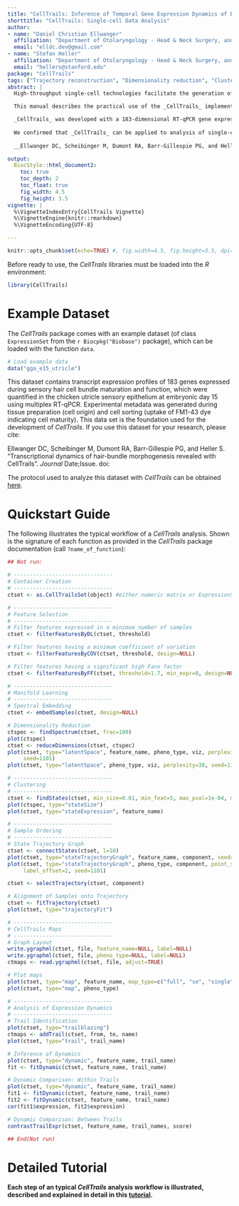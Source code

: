 ```yaml
---
title: "CellTrails: Inference of Temporal Gene Expression Dynamics of Branching Biological Processes from Single-cell Expression Data"
shorttitle: "CellTrails: Single-cell Data Analysis"
author:
- name: "Daniel Christian Ellwanger"
  affiliation: "Department of Otolaryngology - Head & Neck Surgery, and Institute for Stem Cell Biology and Regenerative Medicine, Stanford University School of Medicine, Stanford, CA 94305, USA"
  email: "elldc.dev@gmail.com"
- name: "Stefan Heller"
  affiliation: "Department of Otolaryngology - Head & Neck Surgery, and Institute for Stem Cell Biology and Regenerative Medicine, Stanford University School of Medicine, Stanford, CA 94305, USA"
  email: "hellers@stanford.edu"
package: "CellTrails"
tags: ["Trajectory reconstruction", "Dimensionality reduction", "Clustering", "Single-cell", "Machine learning"]
abstract: |
  High-throughput single-cell technologies facilitate the generation of -omic readouts from thousands of cells captured at different cellular maturation stages during development, or other normal or pathological processes with unprecedented resolution. A single snapshot of an asynchronously developing specimen, for example, constitutes a time series in which individual cells represent distinct time points along a continuum. However, recoding of valuable cell-specific information, such as a cell's developmental age, its location in a tissue, or its functional phenotype is limited during sample preparation, and remains hidden in high dimensional cellular expression profiles. This formulates the computational challenge to infer the latent internal time axis of the biological process from the obtained expression matrix alone, while considering common parameters of single-cell measurements, such as noise, dropouts and redundancy. In other words, biological samples need to be placed by means of hidden information onto a non-linear trajectory, which might constitute of branching processes towards distinct functional cell types.

  This manual describes the practical use of the _CellTrails_ implementation, an unsupervised algorithm for the _de novo_ chronological ordering, visualization and analysis of single-cell expression data. _CellTrails_ makes use of a geometrically motivated concept of lower-dimensional manifold learning, which exhibits a multitude of virtues that counteract intrinsic noise of single cell data caused by drop-outs, technical variance, and redundancy of predictive variables. _CellTrails_ enables the reconstruction of branching trajectories and provides an intuitive graphical representation of expression patterns along all branches simultaneously. It allows the user to define and infer the expression dynamics of individual and multiple pathways towards distinct phenotypes.

  _CellTrails_ was developed with a 183-dimensional RT-qPCR gene expression panel of 1,008 cells collected from the developing chicken utricle, a balance organ. Key players in the utricle's function are cohorts of sensory hair cells that display mechanosensing organelles, called hair bundles, protruding from their apical surfaces. Bundle growth and maturation is dictated by an orchestration of distinct sequential and overlapping cellular processes. Our goal was to elucidate the temporal expression program of key hair bundle genes in subtypes of hair cells that occur with distinct spatial distribution. We showed that _CellTrails_ faithfully predicted expression patterns of hair cell maturation with unprecedented resolution.
  
  We confirmed that _CellTrails_ can be applied to analysis of single-cell RNA-Seq datasets. We are pleased that you consider using _CellTrails_ in your research. A detailed theoretical description of the algorithm and its application to biological uses has been published in:
  
  __Ellwanger DC, Scheibinger M, Dumont RA, Barr-Gillespie PG, and Heller S. "Transcriptional dynamics of hair-bundle morphogenesis revealed with CellTrails". Journal_ Date;Issue.__

output: 
  BiocStyle::html_document2:
    toc: true
    toc_depth: 2
    toc_float: true
    fig_width: 4.5
    fig_height: 3.5
vignette: |
  %\VignetteIndexEntry{CellTrails Vignette}
  %\VignetteEngine{knitr::rmarkdown}
  %\VignetteEncoding{UTF-8}

---
```


```r
knitr::opts_chunk$set(echo=TRUE) #, fig.width=4.5, fig.height=3.5, dpi=300 fig.align="left"
```

Before ready to use, the *CellTrails* libraries must be loaded into the _R_ environment:

```r
library(CellTrails)
```

<!-- ---------------------------------- -->
# Example Dataset
<!-- ---------------------------------- -->
The *CellTrails* package comes with an example dataset (of class `ExpressionSet` from the `r Biocpkg("Biobase")` package), which can be loaded with the function `data`.

```r
# Load example data
data("gga_e15_utricle")
```

This dataset contains transcript expression profiles of 183 genes expressed during sensory hair cell bundle maturation and function, which were quantified in the chicken utricle sensory epithelium at embryonic day 15 using multiplex RT-qPCR. Experimental metadata was generated during tissue preparation (cell origin) and cell sorting (uptake of FM1-43 dye indicating cell maturity). This data set is the foundation used for the development of *CellTrails*. If you use this dataset for your research, please cite:

Ellwanger DC, Scheibinger M, Dumont RA, Barr-Gillespie PG, and Heller S. "Transcriptional dynamics of hair-bundle morphogenesis revealed with CellTrails". *Journal* Date;Issue. doi: 

The protocol used to analyze this dataset with *CellTrails* can be obtained [here](https://elldc.github.io/CellTrails/).

<!-- ---------------------------------- -->
# Quickstart Guide
<!-- ---------------------------------- -->
The following illustrates the typical workflow of a *CellTrails* analysis. Shown is the signature of each function as provided in the *CellTrails* package documentation (call `?name_of_function`):

```r
## Not run:

# -------------------------------
# Container Creation
# -------------------------------
ctset <- as.CellTrailsSet(object) #either numeric matrix or ExpressionSet

# -------------------------------
# Feature Selection
# -------------------------------
# Filter features expressed in a minimum number of samples
ctset <- filterFeaturesByDL(ctset, threshold)

# Filter features having a minimum coefficient of variation
ctset <- filterFeaturesByCOV(ctset, threshold, design=NULL) 

# Filter features having a significant high Fano factor
ctset <- filterFeaturesByFF(ctset, threshold=1.7, min_expr=0, design=NULL)  

# -------------------------------
# Manifold Learning
# -------------------------------
# Spectral Embedding
ctset <- embedSamples(ctset, design=NULL)

# Dimensionality Reduction
ctspec <- findSpectrum(ctset, frac=100)
plot(ctspec)
ctset <- reduceDimensions(ctset, ctspec)
plot(ctset, type="latentSpace", feature_name, pheno_type, viz, perplexity=30, 
     seed=1101)
plot(ctset, type="latentSpace", pheno_type, viz, perplexity=30, seed=1101)

# -------------------------------
# Clustering
# -------------------------------
ctset <- findStates(ctset, min_size=0.01, min_feat=5, max_pval=1e-04, min_fc=2)
plot(ctspec, type="stateSize")
plot(ctset, type="stateExpression", feature_name)

# -------------------------------
# Sample Ordering
# -------------------------------
# State Trajectory Graph
ctset <- connectStates(ctset, l=10)
plot(ctset, type="stateTrajectoryGraph", feature_name, component, seed=1101)
plot(ctset, type="stateTrajectoryGraph", pheno_type, component, point_size=3, 
     label_offset=2, seed=1101)

ctset <- selectTrajectory(ctset, component)

# Alignment of Samples onto Trajectory
ctset <- fitTrajectory(ctset)
plot(ctset, type="trajectoryFit")

# -------------------------------
# CellTrails Maps
# -------------------------------
# Graph Layout
write.ygraphml(ctset, file, feature_name=NULL, label=NULL)
write.ygraphml(ctset, file, pheno_type=NULL, label=NULL)
ctmaps <- read.ygraphml(ctset, file, adjust=TRUE)

# Plot maps
plot(ctset, type="map", feature_name, map_type=c("full", "se", "single"))
plot(ctset, type="map", pheno_type)

# -------------------------------
# Analysis of Expression Dynamics
# -------------------------------
# Trail Identification
plot(ctset, type="trailblazing")
ctmaps <- addTrail(ctset, from, to, name)
plot(ctset, type="trail", trail_name)

# Inference of Dynamics
plot(ctset, type="dynamic", feature_name, trail_name)
fit <- fitDynamic(ctset, feature_name, trail_name)

# Dynamic Comparison: Within Trails
plot(ctset, type="dynamic", feature_name, trail_name)
fit1 <- fitDynamic(ctset, feature_name, trail_name)
fit2 <- fitDynamic(ctset, feature_name, trail_name)
cor(fit1$expression, fit2$expression)

# Dynamic Comparison: Between Trails
contrastTrailExpr(ctset, feature_name, trail_names, score)

## End(Not run)
```

<!-- ---------------------------------- -->
# Detailed Tutorial
<!-- ---------------------------------- -->
**Each step of an typical _CellTrails_ analysis workflow is illustrated, described and explained in detail in this [tutorial](https://elldc.github.io/CellTrails/).**
